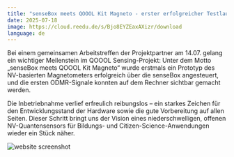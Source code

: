 ```yaml
---
title: "senseBox meets QOOOL Kit Magneto - erster erfolgreicher Testlauf"
date: 2025-07-18
image: https://cloud.reedu.de/s/Bjo8EYZEaxAXizr/download
language: de
---
```

Bei einem gemeinsamen Arbeitstreffen der Projektpartner am 14.07. gelang ein wichtiger Meilenstein im QOOOL Sensing-Projekt: Unter dem Motto „senseBox meets QOOOL Kit Magneto“ wurde erstmals ein Prototyp des NV-basierten Magnetometers erfolgreich über die senseBox angesteuert, und die ersten ODMR-Signale konnten auf dem Rechner sichtbar gemacht werden.

Die Inbetriebnahme verlief erfreulich reibungslos – ein starkes Zeichen für den Entwicklungsstand der Hardware sowie die gute Vorbereitung auf allen Seiten. Dieser Schritt bringt uns der Vision eines niederschwelligen, offenen NV-Quantensensors für Bildungs- und Citizen-Science-Anwendungen wieder ein Stück näher.

![website screenshot](https://cloud.reedu.de/s/Bjo8EYZEaxAXizr/download)
